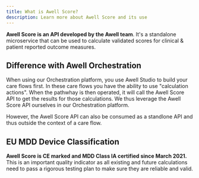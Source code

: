 ```yaml
---
title: What is Awell Score?
description: Learn more about Awell Score and its use
---
```


**Awell Score is an API developed by the Awell team**. It's a standalone microservice that can be used to calculate validated scores for clinical & patient reported outcome measures.

## Difference with Awell Orchestration

When using our Orchestration platform, you use Awell Studio to build your care flows first. In these care flows you have the ability to use "calculation actions". When the pathwhay is then operated, it will call the Awell Score API to get the results for those calculations. We thus leverage the Awell Score API ourselves in our Orchestration platform.

However, the Awell Score API can also be consumed as a standlone API and thus outside the context of a care flow.

## EU MDD Device Classification

**Awell Score is CE marked and MDD Class IA certified since March 2021.** This is an important quality indicator as all existing and future calculations need to pass a rigorous testing plan to make sure they are reliable and valid.
